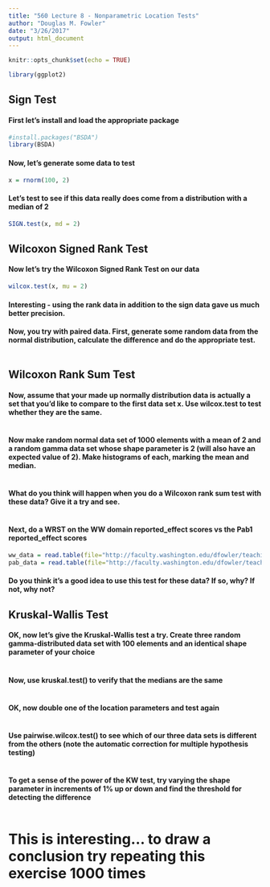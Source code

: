```yaml
---
title: "560 Lecture 8 - Nonparametric Location Tests"
author: "Douglas M. Fowler"
date: "3/26/2017"
output: html_document
---
```


```r
knitr::opts_chunk$set(echo = TRUE)
```

```r
library(ggplot2)
```

## Sign Test

#### First let's install and load the appropriate package
```r
#install.packages("BSDA")
library(BSDA)
```

#### Now, let's generate some data to test
```r
x = rnorm(100, 2)
```

#### Let's test to see if this data really does come from a distribution with a median of 2
```r
SIGN.test(x, md = 2)
```

## Wilcoxon Signed Rank Test

#### Now let's try the Wilcoxon Signed Rank Test on our data
```r
wilcox.test(x, mu = 2)
```

#### Interesting - using the rank data in addition to the sign data gave us much better precision.

#### Now, you try with paired data.  First, generate some random data from the normal distribution, calculate the difference and do the appropriate test.
```r

```

## Wilcoxon Rank Sum Test

#### Now, assume that your made up normally distribution data is actually a set that you'd like to compare to the first data set x.  Use wilcox.test to test whether they are the same.  
```r

```

####  Now make random normal data set of 1000 elements with a mean of 2 and a random gamma data set whose shape parameter is 2 (will also have an expected value of 2).  Make histograms of each, marking the mean and median.  
```r

```

#### What do you think will happen when you do a Wilcoxon rank sum test with these data?  Give it a try and see.
```r

```

#### Next, do a WRST on the WW domain reported_effect scores vs the Pab1 reported_effect scores
```r
ww_data = read.table(file="http://faculty.washington.edu/dfowler/teaching/2017/GNOM560/560_ww_data.txt", header = T, sep = '\t')
pab_data = read.table(file="http://faculty.washington.edu/dfowler/teaching/2017/GNOM560/560_pab_data.txt", header = T, sep = '\t')


```

#### Do you think it's a good idea to use this test for these data?  If so, why?  If not, why not?


## Kruskal-Wallis Test

#### OK, now let's give the Kruskal-Wallis test a try.  Create three random gamma-distributed data set with 100 elements and an identical shape parameter of your choice
```r

```

#### Now, use kruskal.test() to verify that the medians are the same 
```r

```

#### OK, now double one of the location parameters and test again
```r

```

#### Use pairwise.wilcox.test() to see which of our three data sets is different from the others (note the automatic correction for multiple hypothesis testing)
```r

```

#### To get a sense of the power of the KW test, try varying the shape parameter in increments of 1% up or down and find the threshold for detecting the difference
```r

```

# This is interesting... to draw a conclusion try repeating this exercise 1000 times
```r

```